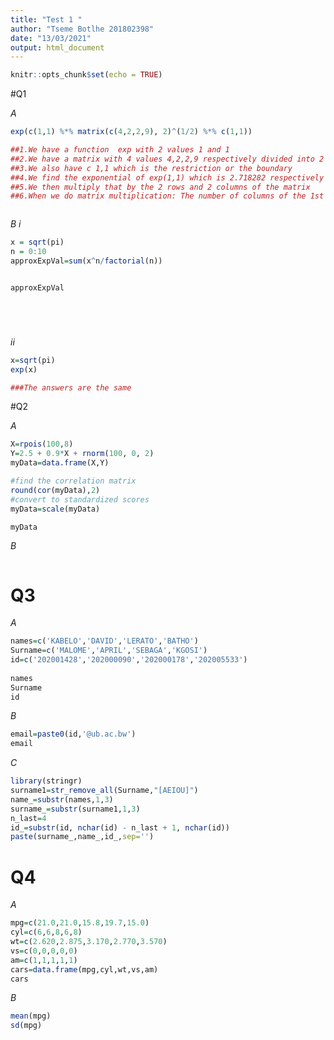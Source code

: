 ---
title: "Test 1 "
author: "Tseme Botlhe 201802398"
date: "13/03/2021"
output: html_document
---

```{r setup, include=FALSE}
knitr::opts_chunk$set(echo = TRUE)
```
#Q1

*A*
```{r}
exp(c(1,1) %*% matrix(c(4,2,2,9), 2)^(1/2) %*% c(1,1))

##1.We have a function  exp with 2 values 1 and 1 
##2.We have a matrix with 4 values 4,2,2,9 respectively divided into 2 columns and 2 rows and raised to  0.5  
##3.We also have c 1,1 which is the restriction or the boundary 
##4.We find the exponential of exp(1,1) which is 2.718282 respectively 
##5.We then multiply that by the 2 rows and 2 columns of the matrix 
##6.When we do matrix multiplication: The number of columns of the 1st matrix must equal the number of rows of the 2nd matrix. And the result will have the same number of rows as the 1st matrix and in our case we have only 1 matrix and when its divided its equals exp(1,1) and c (1,1) respectively and therefore we are going to get a single figure and whatever the results we get we are going to raise it to the power 0.5 



```


*B*
*i*
```{r}
x = sqrt(pi)
n = 0:10
approxExpVal=sum(x^n/factorial(n))


approxExpVal






```
*ii*
```{r}
x=sqrt(pi)
exp(x)

###The answers are the same 

```
#Q2

*A*
```{r}
X=rpois(100,8)
Y=2.5 + 0.9*X + rnorm(100, 0, 2)
myData=data.frame(X,Y)

#find the correlation matrix
round(cor(myData),2)  
#convert to standardized scores
myData=scale(myData)

myData

```

*B*
```{r}

```

# Q3
*A*
```{r}
names=c('KABELO','DAVID','LERATO','BATHO')
Surname=c('MALOME','APRIL','SEBAGA','KGOSI')
id=c('202001428','202000090','202000178','202005533')
 
names
Surname
id 
```

*B*
```{r}
email=paste0(id,'@ub.ac.bw')
email
```

*C*
```{r}


library(stringr)
surname1=str_remove_all(Surname,"[AEIOU]")
name_=substr(names,1,3)
surname_=substr(surname1,1,3)
n_last=4
id_=substr(id, nchar(id) - n_last + 1, nchar(id))
paste(surname_,name_,id_,sep='')

```


# Q4

*A*
```{r}



mpg=c(21.0,21.0,15.8,19.7,15.0)
cyl=c(6,6,8,6,8)
wt=c(2.620,2.875,3.170,2.770,3.570)
vs=c(0,0,0,0,0)
am=c(1,1,1,1,1)
cars=data.frame(mpg,cyl,wt,vs,am)
cars


```

*B*

```{r}

mean(mpg)
sd(mpg)
```





